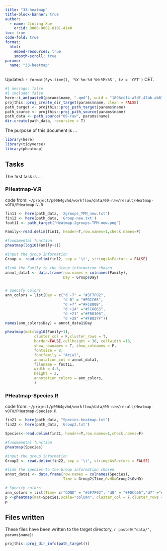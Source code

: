 ```yaml
---
title: "33-heatmap"
title-block-banner: true
author:
  - name: Jinling Xue
    orcid: 0000-0002-8191-4140
toc: true
code-fold: true
format: 
  html:
    embed-resources: true
    smooth-scroll: true
params:
  name: "33-heatmap"
---
```


Updated: `r format(Sys.time(), '%Y-%m-%d %H:%M:%S', tz = 'CET')` CET.


```r
#| message: false
#| include: false
here::i_am(paste0(params$name, ".qmd"), uuid = "1896ccf4-a7df-47ab-ab81-c0e3a2b10781")
projthis::proj_create_dir_target(params$name, clean = FALSE)
path_target <- projthis::proj_path_target(params$name)
path_source <- projthis::proj_path_source(params$name)
path_data <- path_source("00-raw", params$name)
dir.create(path_data, recursive = T)
```

The purpose of this document is ...

```r
library(here)
library(tidyverse)
library(pheatmap)
```

## Tasks

The first task is ...

### PHeatmap-V.R

code from: `~/project/p0064gvhd/workflow/data/00-raw/result/Heatmap-vOTU/PHeatmap-V.R`

```r
fin11 <- here(path_data, '2groups_TPM_new.txt')
fin12 <- here(path_data, 'Group-new.txt')
fout11 <- path_target("Heatmap-2groups-TPM-new.png")

Family<-read.delim(fin11, header=T,row.names=1,check.names=F)

#fundamental function
pheatmap(log10(Family+1))

#input the group information
Group <- read.delim(fin12, sep = '\t', stringsAsFactors = FALSE)

#link the Family to the Group information chosen
annot_data1 <- data.frame(row.names = colnames(Family), 
                          Day = Group$Day)


# Specify colors 
ann_colors = list(Day = c("d -7" = "#3F7F02", 
                          "d 0" = "#FDCC65",
                          "d +7" ="#FC8008",
                          "d +14" ="#FC6665",
                          "d +21" ="#FB0106",
                          "d +28" ="#FB027F"))
names(ann_colors$Day) = annot_data1$Day

pheatmap(mat=log10(Family+1),
             cluster_col = F,cluster_rows = T,
             border=FALSE,cellheight = 36, cellwidth =18,
             show_rownames = T, show_colnames = F,
             fontsize = 8,
             fontfamily = "Arial",
             annotation_col = annot_data1,
             filename = fout11,
             width = 4.5,
             height = 2,
             annotation_colors = ann_colors,
             )
```

### PHeatmap-Species.R

code from: `~/project/p0064gvhd/workflow/data/00-raw/result/Heatmap-vOTU/PHeatmap-Species.R`

```r
fin21 <- here(path_data, "Species-heatmap.txt")
fin22 <- here(path_data, 'Group2.txt')

Species<-read.delim(fin21, header=T,row.names=1,check.names=F)

#fundemantal function
pheatmap(Species)

#input the group information
Group2 <- read.delim(fin22, sep = '\t', stringsAsFactors = FALSE)

#link the Species to the Group information chosen
annot_data1 <- data.frame(row.names = colnames(Species), 
                          Time = Group2$Time,GvHD=Group2$GvHD)

# Specify colors 
ann_colors = list(Time= c("COND" = "#3F7F02", "d0" = "#FDCC65","d7" ="#FC8008","d14" ="#FC6665","d21" ="#FB0106","d28" ="#FB027F","POST" ="#800080","IDX" ="#0F7FFE","DONOR" ="#CCCCCB"),GvHD=c("0"= "#e3f2fd", "1" = "#90caf9","2"= "#0d47a1"))
p <-pheatmap(mat=Species,scale="column", cluster_col = F,cluster_rows = T,border=FALSE,cellheight = 6, cellwidth =3,show_rownames = T, show_colnames = F,annotation_col = annot_data1,annotation_colors = ann_colors)
p
```





## Files written

These files have been written to the target directory, ```r paste0("data/", params$name)```:

```r
projthis::proj_dir_info(path_target())
```
